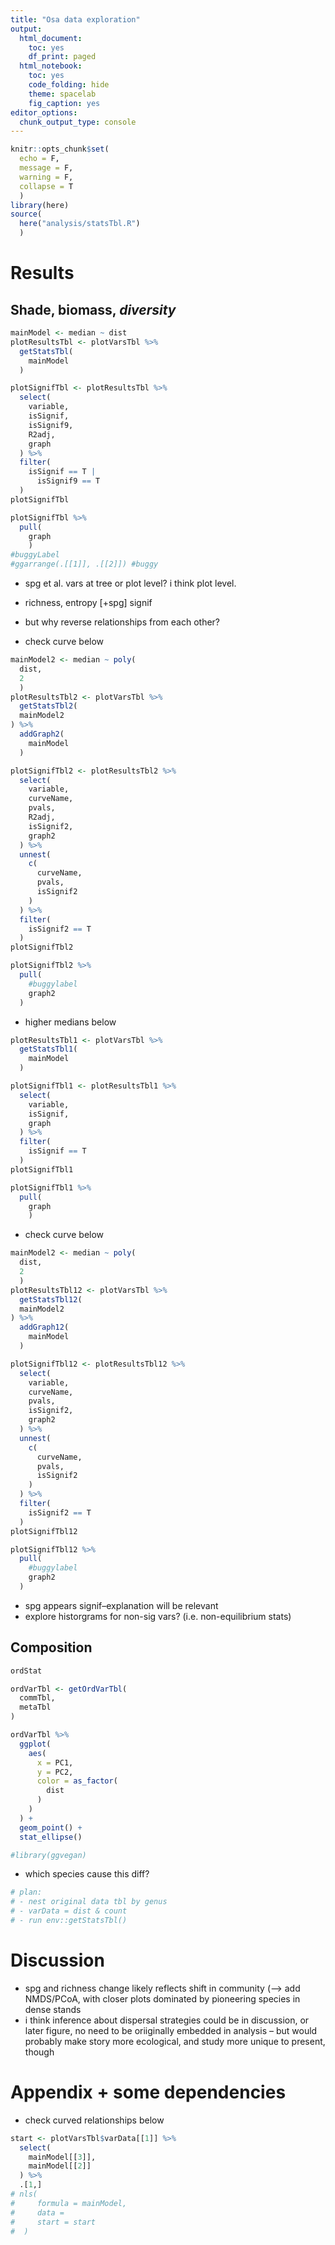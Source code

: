 ```yaml
---
title: "Osa data exploration"
output:
  html_document:
    toc: yes
    df_print: paged
  html_notebook:
    toc: yes
    code_folding: hide
    theme: spacelab
    fig_caption: yes
editor_options:
  chunk_output_type: console
---
```


```r
knitr::opts_chunk$set(
  echo = F,
  message = F,
  warning = F,
  collapse = T
  )
library(here)
source(
  here("analysis/statsTbl.R")
  )
```

# Results

## Shade, biomass, *diversity*

```r
mainModel <- median ~ dist
plotResultsTbl <- plotVarsTbl %>%
  getStatsTbl(
    mainModel
  )
```


```r
plotSignifTbl <- plotResultsTbl %>%
  select(
    variable,
    isSignif,
    isSignif9,
    R2adj,
    graph
  ) %>%
  filter(
    isSignif == T |
      isSignif9 == T
  )
plotSignifTbl
```

```r
plotSignifTbl %>%
  pull(
    graph
    )
#buggyLabel
#ggarrange(.[[1]], .[[2]]) #buggy
```

-   spg et al. vars at tree or plot level? i think plot level.
-   richness, entropy [+spg] signif
- but why reverse relationships from each other?

- check curve below

```r
mainModel2 <- median ~ poly(
  dist,
  2
  )
plotResultsTbl2 <- plotVarsTbl %>%
  getStatsTbl2(
  mainModel2
) %>% 
  addGraph2(
    mainModel
  )
```

```r
plotSignifTbl2 <- plotResultsTbl2 %>%
  select(
    variable,
    curveName,
    pvals,
    R2adj,
    isSignif2,
    graph2
  ) %>%
  unnest(
    c(
      curveName,
      pvals,
      isSignif2
    )
  ) %>%
  filter(
    isSignif2 == T
  )
plotSignifTbl2
```

```r
plotSignifTbl2 %>%
  pull(
    #buggylabel
    graph2
  )
```


- higher medians below

```r
plotResultsTbl1 <- plotVarsTbl %>%
  getStatsTbl1(
    mainModel
  )
```

```r
plotSignifTbl1 <- plotResultsTbl1 %>%
  select(
    variable,
    isSignif,
    graph
  ) %>%
  filter(
    isSignif == T
  )
plotSignifTbl1
```

```r
plotSignifTbl1 %>%
  pull(
    graph
    )
```

- check curve below

```r
mainModel2 <- median ~ poly(
  dist,
  2
  )
plotResultsTbl12 <- plotVarsTbl %>%
  getStatsTbl12(
  mainModel2
) %>%
  addGraph12(
    mainModel
  )
```

```r
plotSignifTbl12 <- plotResultsTbl12 %>%
  select(
    variable,
    curveName,
    pvals,
    isSignif2,
    graph2
  ) %>%
  unnest(
    c(
      curveName,
      pvals,
      isSignif2
    )
  ) %>%
  filter(
    isSignif2 == T
  )
plotSignifTbl12
```

```r
plotSignifTbl12 %>%
  pull(
    #buggylabel
    graph2
  )
```

-   spg appears signif--explanation will be relevant
-   explore historgrams for non-sig vars? (i.e. non-equilibrium stats)


## Composition


```r
ordStat

ordVarTbl <- getOrdVarTbl(
  commTbl,
  metaTbl
)
```

```r
ordVarTbl %>%
  ggplot(
    aes(
      x = PC1,
      y = PC2,
      color = as_factor(
        dist
      )
    )
  ) +
  geom_point() +
  stat_ellipse()

#library(ggvegan)
```

- which species cause this diff?


```r
# plan:
# - nest original data tbl by genus
# - varData = dist & count
# - run env::getStatsTbl()
```


# Discussion

-   spg and richness change likely reflects shift in community (--\> add NMDS/PCoA, with closer plots dominated by pioneering species in dense stands
-   i think inference about dispersal strategies could be in discussion, or later figure, no need to be oriiginally embedded in analysis -- but would probably make story more ecological, and study more unique to present, though


# Appendix + some dependencies

- check curved relationships below

```r
start <- plotVarsTbl$varData[[1]] %>%
  select(
    mainModel[[3]],
    mainModel[[2]]
  ) %>%
  .[1,]
# nls(
#     formula = mainModel,
#     data = 
#     start = start
#  )
```
